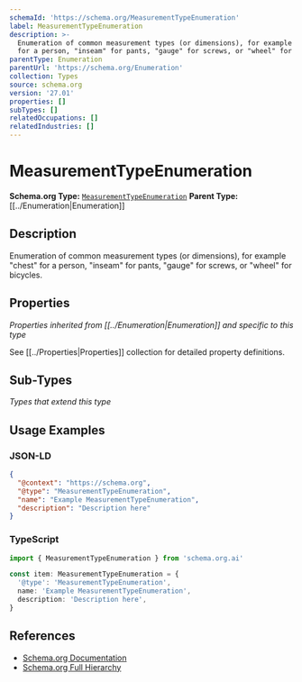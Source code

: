 ```yaml
---
schemaId: 'https://schema.org/MeasurementTypeEnumeration'
label: MeasurementTypeEnumeration
description: >-
  Enumeration of common measurement types (or dimensions), for example "chest"
  for a person, "inseam" for pants, "gauge" for screws, or "wheel" for bicycles.
parentType: Enumeration
parentUrl: 'https://schema.org/Enumeration'
collection: Types
source: schema.org
version: '27.01'
properties: []
subTypes: []
relatedOccupations: []
relatedIndustries: []
---
```

# MeasurementTypeEnumeration

**Schema.org Type:** [`MeasurementTypeEnumeration`](https://schema.org/MeasurementTypeEnumeration)
**Parent Type:** [[../Enumeration|Enumeration]]

## Description

Enumeration of common measurement types (or dimensions), for example "chest" for a person, "inseam" for pants, "gauge" for screws, or "wheel" for bicycles.

## Properties

*Properties inherited from [[../Enumeration|Enumeration]] and specific to this type*

See [[../Properties|Properties]] collection for detailed property definitions.

## Sub-Types

*Types that extend this type*

## Usage Examples

### JSON-LD

```json
{
  "@context": "https://schema.org",
  "@type": "MeasurementTypeEnumeration",
  "name": "Example MeasurementTypeEnumeration",
  "description": "Description here"
}
```

### TypeScript

```typescript
import { MeasurementTypeEnumeration } from 'schema.org.ai'

const item: MeasurementTypeEnumeration = {
  '@type': 'MeasurementTypeEnumeration',
  name: 'Example MeasurementTypeEnumeration',
  description: 'Description here',
}
```

## References

- [Schema.org Documentation](https://schema.org/MeasurementTypeEnumeration)
- [Schema.org Full Hierarchy](https://schema.org/docs/full.html)
